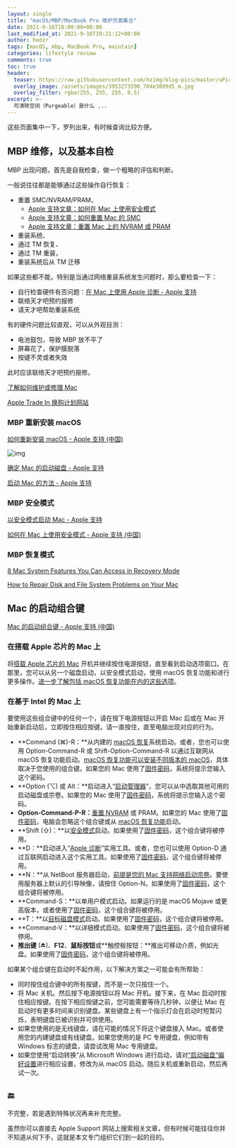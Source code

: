 ```yaml
---
layout: single
title: "macOS/MBP/MacBook Pro 维护页面集合"
date: 2021-9-16T18:00:00+08:00
last_modified_at: 2021-9-16T19:21:12+08:00
author: hedzr
tags: [macOS, mbp, MacBook Pro, maintain]
categories: lifestyle review
comments: true
toc: true
header:
  teaser: https://raw.githubusercontent.com/hzimg/blog-pics/master/uPic/macos-big-sur-recovery-reinstall-macos.jpg
  overlay_image: /assets/images/3953273590_704e3899d5_m.jpg
  overlay_filter: rgba(255, 255, 255, 0.5)
excerpt: >-
  可清除空间（Purgeable）是什么 ...
---
```


这些页面集中一下，罗列出来，有时候查询比较方便。

## MBP 维修，以及基本自检

MBP 出现问题，首先是自我检查，做一个粗略的评估和判断。

一般说往往都是能够通过这些操作自行恢复：

- 重置 SMC/NVRAM/PRAM、
  - [Apple 支持文章：如何在 Mac 上使用安全模式](https://support.apple.com/zh-cn/HT201262)
  - [Apple 支持文章：如何重置 Mac 的 SMC](https://support.apple.com/zh-cn/HT201295)
  - [Apple 支持文章：重置 Mac 上的 NVRAM 或 PRAM](https://support.apple.com/HT204063)
- 重装系统、
- 通过 TM 恢复、
- 通过 TM 重装，
- 重装系统后从 TM 迁移

如果这些都不能，特别是当通过网络重装系统发生问题时，那么要检查一下：

- 自行检查硬件有否问题：[在 Mac 上使用 Apple 诊断 - Apple 支持](https://support.apple.com/zh-cn/guide/mac-help/mh35727/11.0/mac/11.0)
- 联络天才吧预约报修
- 请天才吧帮助重装系统

有的硬件问题比较直观，可以从外观目测：

- 电池鼓包，导致 MBP 放不平了
- 屏幕花了，保护膜脱落
- 按键不灵或者失效

此时应该联络天才吧预约报修。

[了解如何维护或修理 Mac](https://support.apple.com/zh-cn/guide/system-information/syspr35948)

[Apple Trade In 换购计划网站](https://www.apple.com/cn/shop/trade-in)

### MBP 重新安装 macOS

[如何重新安装 macOS - Apple 支持 (中国)](https://support.apple.com/zh-cn/HT204904)

![img](https://raw.githubusercontent.com/hzimg/blog-pics/master/uPic/macos-big-sur-recovery-reinstall-macos.jpg)

[确定 Mac 的启动磁盘 - Apple 支持](https://support.apple.com/zh-cn/guide/mac-help/mh19543/11.0/mac/11.0)

[启动 Mac 的方法 - Apple 支持](https://support.apple.com/zh-cn/guide/mac-help/mh26785/11.0/mac/11.0)

### MBP 安全模式

[以安全模式启动 Mac - Apple 支持](https://support.apple.com/zh-cn/guide/mac-help/mh21245/mac)

[如何在 Mac 上使用安全模式 - Apple 支持 (中国)](https://support.apple.com/zh-cn/HT201262)

### MBP 恢复模式

[8 Mac System Features You Can Access in Recovery Mode](https://www.howtogeek.com/189575/8-mac-system-features-you-can-access-in-recovery-mode/)

[How to Repair Disk and File System Problems on Your Mac](https://www.howtogeek.com/236978/how-to-repair-disk-and-file-system-problems-on-your-mac/)

## Mac 的启动组合键

[Mac 的启动组合键 - Apple 支持 (中国)](https://support.apple.com/zh-cn/HT201255)

### 在搭载 Apple 芯片的 Mac 上

将[搭载 Apple 芯片的 Mac](https://support.apple.com/zh-cn/HT211814) 开机并继续按住电源按钮，直至看到启动选项窗口。在那里，您可以从另一个磁盘启动，以安全模式启动，使用 macOS 恢复功能和进行更多操作。[进一步了解包括 macOS 恢复功能在内的这些选项](https://support.apple.com/zh-cn/guide/mac-help/macos-recovery-a-mac-apple-silicon-mchl82829c17/mac)。

### 在基于 Intel 的 Mac 上

要使用这些组合键中的任何一个，请在按下电源按钮以开启 Mac 后或在 Mac 开始重新启动后，立即按住相应按键。请一直按住，直至电脑出现对应的行为。

- **Command (⌘)-R：**从内建的 [macOS 恢复](https://support.apple.com/zh-cn/HT201314)系统启动。或者，您也可以使用 Option-Command-R 或 Shift-Option-Command-R 以通过互联网从 macOS 恢复功能启动。[macOS 恢复功能可以安装不同版本的 macOS](https://support.apple.com/zh-cn/HT204904)，具体取决于您使用的组合键。如果您的 Mac 使用了[固件密码](https://support.apple.com/zh-cn/HT204455)，系统将提示您输入这个密码。
- **Option (⌥) 或 Alt：**启动进入“[启动管理器](https://support.apple.com/zh-cn/guide/mac-help/change-your-mac-startup-disk-mchlp1034/mac)”，您可以从中选取其他可用的启动磁盘或宗卷。如果您的 Mac 使用了[固件密码](https://support.apple.com/zh-cn/HT204455)，系统将提示您输入这个密码。
- **Option-Command-P-R：**[重置 NVRAM](https://support.apple.com/zh-cn/HT204063) 或 PRAM。如果您的 Mac 使用了[固件密码](https://support.apple.com/zh-cn/HT204455)，电脑会忽略这个组合键或从 [macOS 恢复功能](https://support.apple.com/zh-cn/HT201314)启动。
- **Shift (⇧)：**以[安全模式](https://support.apple.com/zh-cn/HT201262)启动。如果使用了[固件密码](https://support.apple.com/zh-cn/HT204455)，这个组合键将被停用。
- **D：**启动进入“[Apple 诊断](https://support.apple.com/zh-cn/HT202731)”实用工具。或者，您也可以使用 Option-D 通过互联网启动进入这个实用工具。如果使用了[固件密码](https://support.apple.com/zh-cn/HT204455)，这个组合键将被停用。
- **N：**从 NetBoot 服务器启动，[前提是您的 Mac 支持网络启动宗卷](https://support.apple.com/zh-cn/HT202770)。要使用服务器上默认的引导映像，请按住 Option-N。如果使用了[固件密码](https://support.apple.com/zh-cn/HT204455)，这个组合键将被停用。
- **Command-S：**以单用户模式启动。如果运行的是 macOS Mojave 或更高版本，或者使用了[固件密码](https://support.apple.com/zh-cn/HT204455)，这个组合键将被停用。
- **T：**以[目标磁盘模式](https://support.apple.com/zh-cn/guide/mac-help/transfer-files-mac-computers-target-disk-mode-mchlp1443/mac)启动。如果使用了[固件密码](https://support.apple.com/zh-cn/HT204455)，这个组合键将被停用。
- **Command-V：**以详细模式启动。如果使用了[固件密码](https://support.apple.com/zh-cn/HT204455)，这个组合键将被停用。
- **推出键** (⏏)、**F12**、**鼠标按钮**或**触控板按钮：**推出可移动介质，例如光盘。如果使用了[固件密码](https://support.apple.com/zh-cn/HT204455)，这个组合键将被停用。

如果某个组合键在启动时不起作用，以下解决方案之一可能会有所帮助：

- 同时按住组合键中的所有按键，而不是一次只按住一个。
- 将 Mac 关机。然后按下电源按钮以将 Mac 开机。接下来，在 Mac 启动时按住相应按键。在按下相应按键之前，您可能需要等待几秒钟，以便让 Mac 在启动时有更多时间来识别键盘。某些键盘上有一个指示灯会在启动时短暂闪烁，表明键盘已被识别并可供使用。
- 如果您使用的是无线键盘，请在可能的情况下将这个键盘接入 Mac。或者使用您的内建键盘或有线键盘。如果您使用的是 PC 专用键盘，例如带有 Windows 标志的键盘，请尝试改用 Mac 专用键盘。
- 如果您使用“启动转换”从 Microsoft Windows 进行启动，请对[“启动磁盘”偏好设置](https://support.apple.com/zh-cn/guide/mac-help/change-your-mac-startup-disk-mchlp1034/mac)进行相应设置，修改为从 macOS 启动。随后关机或重新启动，然后再试一次。

## :end:

不完整，若是遇到特殊状况再来补充完整。

虽然你可以直接去 Apple Support 网站上搜索相关文章，但有时候可能往往你并不知道从何下手，这就是本文专门组织它们到一起的目的。
